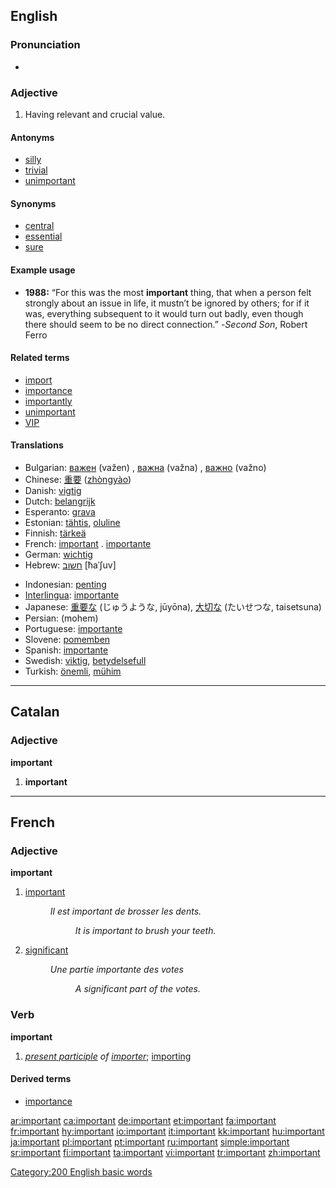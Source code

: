 {{rfc|Example usage unknown/invalid header}}
==English==

{{rank|glad|hair|ran|572|important|mine|wild|front}}

===Pronunciation===
*{{audio|en-us-important.ogg|Audio (US)}}

===Adjective===
{{en-adj-more-most}}

# Having relevant and crucial value.

====Antonyms====
* [[silly]]
* [[trivial]]
* [[unimportant]]

====Synonyms====
* [[central]]
* [[essential]]
* [[sure]]

====Example usage====
* '''1988:''' “For this was the most '''important''' thing, that when a person felt strongly about an issue in life, it mustn’t be ignored by others; for if it was, everything subsequent to it would turn out badly, even though there should seem to be no direct connection.”  -''Second Son'', Robert Ferro

====Related terms====
*[[import]]
*[[importance]]
*[[importantly]]
*[[unimportant]]
*[[VIP]]

====Translations====
{{top}}
*Bulgarian: [[важен]] (važen) {{m}}, [[важна]] (važna) {{f}} , [[важно]] (važno) {{n}}
*Chinese: [[重要]] ([[zhòngyào]])
*Danish: [[vigtig]]
*Dutch: [[belangrijk]]
*Esperanto: [[grava]]
*Estonian: [[tähtis]], [[oluline]]
*Finnish: [[tärkeä]]
*French: [[important#French|important]] {{m}}. [[importante]] {{f}}
*German: [[wichtig]]
*Hebrew: [[חשוב]] [ħaˈʃuv]
{{mid}}
*Indonesian: [[penting]]
*[[Interlingua]]: [[importante]]
*Japanese: [[重要]]な (じゅうような, jūyōna), [[大切]]な (たいせつな, taisetsuna)
*Persian: {{FAchar|[[مهم|مُهِمّ]]}} (mohem)
*Portuguese: [[importante]]
*Slovene: [[pomemben]]
*Spanish: [[importante]]
*Swedish: [[viktig]], [[betydelsefull]]
*Turkish: [[önemli]], [[mühim]]
{{bottom}}

[[Category:200 English basic words]]

----

==Catalan==

===Adjective===
'''important'''

# '''important'''

----

==French==

===Adjective===
'''important'''

# [[important]]
#:''Il est important de brosser les dents.''
#::''It is important to brush your teeth.''
# [[significant]]
#:''Une partie importante des votes''
#::''A significant part of the votes.''

===Verb===
'''important'''

# ''[[present participle]] of [[importer]]''; [[importing]]

====Derived terms====
*[[importance]]

[[ar:important]]
[[ca:important]]
[[de:important]]
[[et:important]]
[[fa:important]]
[[fr:important]]
[[hy:important]]
[[io:important]]
[[it:important]]
[[kk:important]]
[[hu:important]]
[[ja:important]]
[[pl:important]]
[[pt:important]]
[[ru:important]]
[[simple:important]]
[[sr:important]]
[[fi:important]]
[[ta:important]]
[[vi:important]]
[[tr:important]]
[[zh:important]]